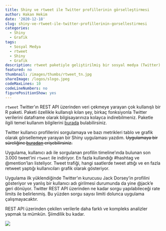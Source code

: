 ```yaml
---
title: Shiny ve rtweet ile Twitter profillerinin görselleştirmesi
author: Hakan Hekim
date: '2020-12-18'
slug: shiny-ve-rtweet-ile-twitter-profillerinin-gorsellestirmesi
categories:
  - Shiny
  - Grafik
tags:
  - Sosyal Medya
  - rtweet
  - Shiny
  - Grafik
description: rtweet paketiyle geliştirilmiş bir sosyal medya (Twitter) analiz uygulaması.
featured: no
thumbnail: /images/thumbs/rtweet_tn.jpg
shareImage: /logos/slogo.jpeg
codeMaxLines: 10
codeLineNumbers: no
figurePositionShow: yes
---
```


`rtweet` Twitter'ın REST API üzerinden veri çekmeye yarayan çok kullanışlı bir R paketi. Paketi özellikle kullanışlı kılan şey, birkaç fonksiyonla Twitter verilerini dataframe olarak bilgisayarınıza kolayca indirebilmeniz. Paketle ilgili temel kullanım bilgilerini [burada](https://docs.ropensci.org/rtweet/) bulabilirsiniz.

Twitter kullanıcı profillerini sorgulamaya ve bazı metrikleri tablo ve grafik olarak görsellemeye yarayan bir Shiny uygulaması yazdım. ~~Uygulamaya bir süreliğine [buradan](https://hhekim.shinyapps.io/twprofile/) erişebilirsiniz.~~

Uygulama, kullanıcı adı ile sorgulanan profilin timeline'ında bulunan son 3.000 tweet'ini `rtweet` ile indiriyor. En fazla kullandığı #hashtag ve @mention'ları listeliyor. Tweet trafiği, hangi saatlerde tweet attığı ve en fazla retweet yaptığı kullanıcıları grafik olarak gösteriyor.

Uygulama ilk yüklendiğinde Twitter'ın kurucusu Jack Dorsey'in profilini gösteriyor ve yanlış bir kullanıcı adı girilmesi durumunda da yine @jack'e geri dönüyor. Twitter REST API üzerinden ne kadar sorgu yapılabileceği rate limits ile belirlenmiş. Bu yüzden sorgu sayısı limiti dolunca uygulama çalışmayacaktır.

REST API üzerinden çekilen verilerle daha farklı ve kompleks analizler yapmak ta mümkün. Şiimdilik bu kadar.

![](images/tw_profileapp.png)


